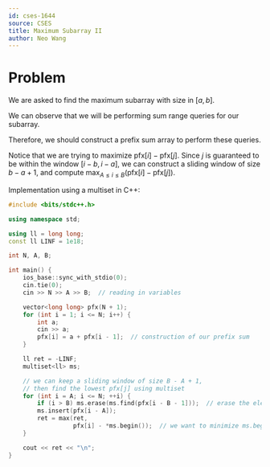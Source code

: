 ```yaml
---
id: cses-1644
source: CSES
title: Maximum Subarray II
author: Neo Wang
---
```


# Problem

We are asked to find the maximum subarray with size in $[a,b]$.

<Spoiler title="Hint 1">

We can observe that we will be performing sum range queries for our subarray.

Therefore, we should construct a prefix sum array to perform these queries.

</Spoiler>

<Spoiler title="Solution">

Notice that we are trying to maximize $\textrm{pfx}[i] - \textrm{pfx}[j]$. Since
$j$ is guaranteed to be within the window $[i-b,i-a]$, we can construct a sliding
window of size $b-a+1$, and compute
$\max_{A\le i \le B}(\textrm{pfx}[i]-\textrm{pfx}[j])$.

Implementation using a multiset in C++:

```cpp
#include <bits/stdc++.h>

using namespace std;

using ll = long long;
const ll LINF = 1e18;

int N, A, B;

int main() {
	ios_base::sync_with_stdio(0);
	cin.tie(0);
	cin >> N >> A >> B;  // reading in variables

	vector<long long> pfx(N + 1);
	for (int i = 1; i <= N; i++) {
		int a;
		cin >> a;
		pfx[i] = a + pfx[i - 1];  // construction of our prefix sum
	}

	ll ret = -LINF;
	multiset<ll> ms;

	// we can keep a sliding window of size B - A + 1,
	// then find the lowest pfx[j] using multiset
	for (int i = A; i <= N; ++i) {
		if (i > B) ms.erase(ms.find(pfx[i - B - 1]));  // erase the element if size > B
		ms.insert(pfx[i - A]);
		ret = max(ret,
		          pfx[i] - *ms.begin());  // we want to minimize ms.begin() aka pfx[j]
	}

	cout << ret << "\n";
}
```

</Spoiler>
